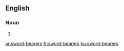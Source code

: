 ==English==

===Noun===
{{head|en|plural}}

# {{plural of|sword-bearer|lang=en|nocat=1}}

[[ar:sword-bearers]]
[[fr:sword-bearers]]
[[ku:sword-bearers]]